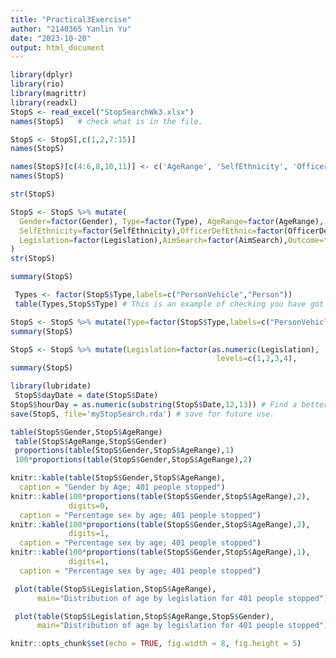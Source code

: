 ```yaml
---
title: "Practical3Exercise"
author: "2140365 Yanlin Yu"
date: "2023-10-20"
output: html_document
---
```


```r
library(dplyr)
library(rio)
library(magrittr)
library(readxl)
StopS <- read_excel("StopSearchWk3.xlsx")
names(StopS)   # check what is in the file.
```


```r
StopS <- StopS[,c(1,2,7:15)]
names(StopS)
```


```r
names(StopS)[c(4:6,8,10,11)] <- c('AgeRange', 'SelfEthnicity', 'OfficerDefEthnic', 'AimSearch','OutcomeLinkAim','RemovalMoreClothing')
names(StopS)
```


```r
str(StopS)
```


```r
StopS <- StopS %>% mutate(
  Gender=factor(Gender), Type=factor(Type), AgeRange=factor(AgeRange),
  SelfEthnicity=factor(SelfEthnicity),OfficerDefEthnic=factor(OfficerDefEthnic),
  Legislation=factor(Legislation),AimSearch=factor(AimSearch),Outcome=factor(Outcome),
)
str(StopS)
```


```r
summary(StopS)
```


```r
 Types <- factor(StopS$Type,labels=c("PersonVehicle","Person"))
 table(Types,StopS$Type) # This is an example of checking you have got it right!
```


```r
StopS <- StopS %>% mutate(Type=factor(StopS$Type,labels=c("PersonVehicle","Person")) )
summary(StopS)
```


```r
StopS <- StopS %>% mutate(Legislation=factor(as.numeric(Legislation), 
                                              levels=c(1,2,3,4),                                             labels=c("JusticeFirearms","JusticeFirearms","DrugsMisuse","Evidence")))
summary(StopS)
```


```r
library(lubridate)
 StopS$dayDate = date(StopS$Date)
StopS$hourDay = as.numeric(substring(StopS$Date,12,13)) # Find a better way?
save(StopS, file='myStopSearch.rda') # save for future use.
```


```r
table(StopS$Gender,StopS$AgeRange)
 table(StopS$AgeRange,StopS$Gender)
 proportions(table(StopS$Gender,StopS$AgeRange),1)
 100*proportions(table(StopS$Gender,StopS$AgeRange),2)
```


```r
knitr::kable(table(StopS$Gender,StopS$AgeRange),
  caption = "Gender by Age; 401 people stopped")
knitr::kable(100*proportions(table(StopS$Gender,StopS$AgeRange),2),
             digits=0,
  caption = "Percentage sex by age; 401 people stopped")
knitr::kable(100*proportions(table(StopS$Gender,StopS$AgeRange),2),
             digits=1,
  caption = "Percentage sex by age; 401 people stopped")
knitr::kable(100*proportions(table(StopS$Gender,StopS$AgeRange),1),
             digits=1,
  caption = "Percentage sex by age; 401 people stopped")
```


```r
 plot(table(StopS$Legislation,StopS$AgeRange),
      main="Distribution of age by legislation for 401 people stopped")
```


```r
 plot(table(StopS$Legislation,StopS$AgeRange,StopS$Gender),
      main="Distribution of age by legislation for 401 people stopped")
```


```r
knitr::opts_chunk$set(echo = TRUE, fig.width = 8, fig.height = 5)
```




